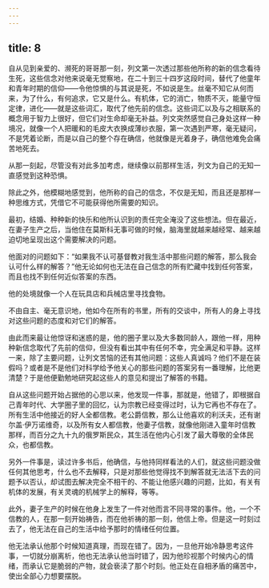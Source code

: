 ```yaml
---
---
---
```

title: 8
---




自从见到亲爱的、濒死的哥哥那一刻，列文第一次透过那些他所称的新的信念看待生死，这些信念对他来说毫无觉察地，在二十到三十四岁这段时间，替代了他童年和青年时期的信仰——令他惊惧的与其说是死，不如说是生。丝毫不知它从何而来，为了什么，有何追求，它又是什么。有机体，它的消亡，物质不灭，能量守恒定律，进化——就是这些词汇，取代了他先前的信念。这些词汇以及与之相联系的概念用于智力上很好，但它们对生命却毫无补益。列文突然感觉自己身处这样一种境况，就像一个人把暖和的毛皮大衣换成薄纱衣服，第一次遇到严寒，毫无疑问，不是凭着论断，而是以自己的整个存在确信，他就像是光着身子，确信他难免会痛苦地死去。

从那一刻起，尽管没有对此多加考虑，继续像以前那样生活，列文为自己的无知一直感觉到这种恐惧。

除此之外，他模糊地感觉到，他所称的自己的信念，不仅是无知，而且还是那样一种思维方式，凭借它不可能获得他所需要的知识。

最初，结婚、种种新的快乐和他所认识到的责任完全淹没了这些想法。但在最近，在妻子生产之后，当他住在莫斯科无事可做的时候，脑海里就越来越经常、越来越迫切地呈现出这个需要解决的问题。

他面对的问题如下：“如果我不认可基督教对我生活中那些问题的解答，那么我会认可什么样的解答？”他无论如何也无法在自己信念的所有贮藏中找到任何答案，而且也找不到任何近似答案的东西。

他的处境就像一个人在玩具店和兵械店里寻找食物。

不由自主、毫无意识地，他如今在所有的书里，所有的交谈中，所有人的身上寻找对这些问题的态度和对它们的解答。

由此而来最让他惊讶和迷惑的是，他的圈子里以及大多数同龄人，跟他一样，用种种新信念取代了先前的信仰，但没有看出其中有任何不幸，完全满足和平静。这样一来，除了主要问题，让列文苦恼的还有其他问题：这些人真诚吗？他们不是在装假吗？或者是不是他们对科学给予他关心的那些问题的答案另有一番理解，比他更清楚？于是他便勤勉地研究起这些人的意见和提出了解答的书籍。

自从这些问题开始占据他的心思以来，他发现一件事，那就是，他错了，即根据自己青年时代、大学圈子里的回忆，认为宗教已经变得过时，认为它再也不存在了。所有生活中他接近的好人全都信教。老公爵信教，那么让他喜欢的利沃夫，还有谢尔盖·伊万诺维奇，以及所有女人都信教，他妻子信教，就像他刚进入童年时信教那样，而百分之九十九的俄罗斯民众，其生活在他内心引发了最大尊敬的全体民众，也都信教。

另外一件事是，读过许多书后，他确信，与他持同样看法的人们，就这些问题没做任何其他思考，什么也不去解释，只是对那些他觉得找不到解答就无法活下去的问题予以否认，却试图去解决完全不相干的、不能让他感兴趣的问题，比如，有关有机体的发展，有关灵魂的机械学上的解释，等等。

此外，妻子生产的时候在他身上发生了一件对他而言不同寻常的事件。他，一个不信教的人，在那一刻开始祷告，而在他祈祷的那一刻，他信上帝。但是这一时刻过去了，他无法在自己的生活中给予那时的情绪任何位置。

他无法承认他那个时候知道真理，而现在错了。因为，一旦他开始冷静思考这件事，一切就分崩离析，他也无法承认他当时错了，因为他珍视那个时候内心的情绪，而承认它是脆弱的产物，就会亵渎了那个时刻。他正处在自相矛盾的痛苦中，使出全部心力想要摆脱。